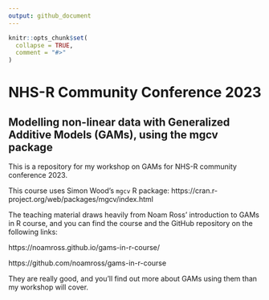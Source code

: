 ```yaml
---
output: github_document
---
```


<!-- README.md is generated from README.Rmd. Please edit that file -->

```r
knitr::opts_chunk$set(
  collapse = TRUE,
  comment = "#>"
)
```

# NHS-R Community Conference 2023
## Modelling non-linear data with Generalized Additive Models (GAMs), using the mgcv package
<!-- badges: start -->
<!-- badges: end -->

This is a repository for my workshop on GAMs for NHS-R community conference 2023.

This course uses Simon Wood's `mgcv` R package: https://cran.r-project.org/web/packages/mgcv/index.html

The teaching material draws heavily from Noam Ross' introduction to GAMs in R course, and you can find the course
and the GitHub repository on the following links:

https://noamross.github.io/gams-in-r-course/

https://github.com/noamross/gams-in-r-course

They are really good, and you'll find out more about GAMs using them than my workshop will cover.
